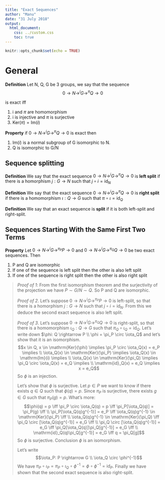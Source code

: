 ```yaml
---
title: "Exact Sequences"
author: "Manu"
date: "31 July 2018"
output: 
  html_document:
    css: ../custom.css
    toc: true
---
```


```r
knitr::opts_chunk$set(echo = TRUE)
```

# General

**Definition** Let N, Q, G be 3 groups, we say that the sequence 
$$ 0 \rightarrow N \rightarrow^i G \rightarrow^{\pi} Q \rightarrow 0 $$


is exact iff

1. i and $\pi$ are homomorphism
2. i is injective and $\pi$ is surjective
3. $\mathrm{Ker}(\pi) = \mathrm{Im}(i)$

**Property** if $0 \rightarrow N \rightarrow^i G \rightarrow^{\pi} Q \rightarrow 0$ is exact then

1. $\mathrm{Im}(i)$ is a normal subgroup of G isomorphic to N.
2. Q is isomorphic to G/N

## Sequence splitting


**Definition** We say that the exact sequence $0 \rightarrow N \rightarrow^i G \rightarrow^{\pi} Q \rightarrow 0$ is **left split** if there is a homorphism $j: G \rightarrow N$ such that $j \circ i = \mathrm{id}_N$

**Definition** We say that the exact sequence $0 \rightarrow N \rightarrow^i G \rightarrow^{\pi} Q \rightarrow 0$ is **right split** if there is a homomorphism $\iota: Q \rightarrow G$ such that $\pi \circ \iota = \mathrm{id}_Q$

**Definition** We say that an exact sequence is **split** if it is both left-split and right-split.

## Sequences Starting With the Same First Two Terms


**Property** Let $0 \rightarrow N \rightarrow^i G \rightarrow^{\pi_P} P \rightarrow 0$ and $0 \rightarrow N \rightarrow^i G \rightarrow^{\pi_Q} Q \rightarrow 0$ be two exact sequences. Then

1. P and Q are isomorphic
2. If one of the sequence is left split then the other is also left split
3. If one of the sequence is right split then the other is also right split

> *Proof of 1*: From the first isomorphism theorem and the surjectivity of the projection we have $P \sim G/N \sim Q$. So P and Q are isomorphic.
>
> *Proof of 2*. Let's suppose $0 \rightarrow N \rightarrow^i G \rightarrow^{\pi_P} P \rightarrow 0$ is left-split, so that there is a homorphism $j: G \rightarrow N$ such that $j \circ i = \mathrm{id}_N$. From this we deduce the second exact sequence is also left split.
>
> *Proof of 3*. Let's suppose $0 \rightarrow N \rightarrow^i G \rightarrow^{\pi_Q} Q \rightarrow 0$ is right-split, so that there is a homomorphism $\iota_Q: Q \rightarrow G$ such that $\pi_Q \circ \iota_Q = \mathrm{id}_Q$.
Let's write down $\phi: Q \rightarrow P \\ \phi = \pi_P \circ \iota_Q$ and let's show that it is an isomorphism. 
$$x \in Q, x \in \mathrm{Ker}(\phi) \implies \pi_P \circ \iota_Q(x) = e_P \implies \\
\iota_Q(x) \in \mathrm{Ker}(\pi_P) \implies \iota_Q(x) \in \mathrm{Im}(i) \implies \\ \iota_Q(x) \in \mathrm{Ker}(\pi_Q) \implies \pi_Q \circ \iota_Q(x) = e_Q \implies \\ \mathrm{id}_Q(x) = e_Q \implies x = e_Q$$ So $\phi$ is an injection. 
>
Let's show that $\phi$ is surjective. Let $p \in P$ we want to know if there exists $q \in Q$ such that $\phi(q) = p$. Since $\pi_P$ is surjective, there exists $g \in G$ such that $\pi_P(g) = p$. What's more: 
$$\phi(q) = p \iff \pi_P \circ \iota_Q(q) = p \iff \pi_P[\iota_Q(q)] = \pi_P(g) \iff \\
\pi_P[\iota_Q(q)g^{-1}] = e_P \iff \iota_Q(q)g^{-1} \in \mathrm{Ker}(\pi_P) \iff \\
\iota_Q(q)g^{-1} \in \mathrm{Ker}(\pi_Q) \iff \pi_Q \circ [\iota_Q(q)g^{-1}] = e_G \iff \\
\pi_Q \circ [\iota_Q(q)g^{-1}] = e_G \iff \pi_Q[\iota_Q(q)]\pi_Q[g^{-1}] = e_G \iff \\
\mathrm{id}_Q(q)\pi_Q[g^{-1}] = e_G \iff q = \pi_Q[g]$$
So $\phi$ is surjective. Conclusion $\phi$ is an isomorphism.
>
Let's write 
$$\iota_P: P \rightarrow G \\ 
\iota_Q \circ \phi^{-1}$$
We have $\pi_P \circ \iota_P = \pi_P \circ \iota_Q \circ \phi^{-1} = \phi \circ \phi^{-1} = \mathrm{id}_P$. 
Finally we have shown that the second exact sequence is also right-split.